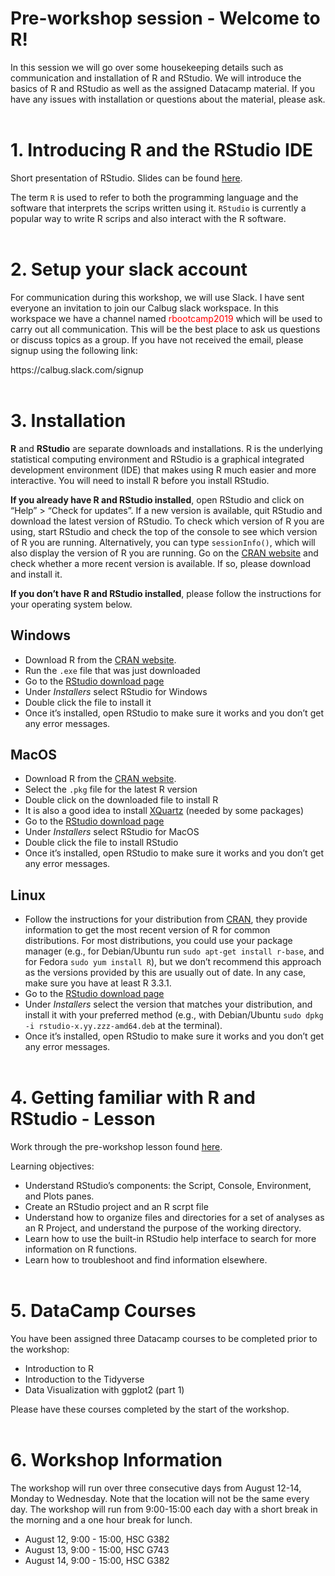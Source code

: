 <br>
<br>

# <b>Pre-workshop session - Welcome to R!</b>

In this session we will go over some housekeeping details such as communication and installation of R and RStudio. We will introduce the basics of R and RStudio as well as the assigned Datacamp material. If you have any issues with installation or questions about the material, please ask. 
<br>
<br>

# <b> 1. Introducing R and the RStudio IDE </b>

Short presentation of RStudio. Slides can be found [here](./handouts/preworkshop.pdf).

The term `R` is used to refer to both the programming language and the software that interprets the scrips written using it. `RStudio` is currently a popular way to write R scrips and also interact with the R software.
<br>
<br>

# <b> 2. Setup your slack account </b>

For communication during this workshop, we will use Slack. I have sent everyone an invitation to join our Calbug slack workspace. In this workspace we have a channel named <font color="red">rbootcamp2019 </font> which will be used to carry out all communication. This will be the best place to ask us questions or discuss topics as a group. If you have not received the email, please signup using the following link:

https://calbug.slack.com/signup
<br>
<br>
 
# <b> 3. Installation </b>
 
<b>R</b> and <b>RStudio</b> are separate downloads and installations. R is the underlying statistical computing environment and RStudio is a graphical integrated development environment (IDE) that makes using R much easier and more interactive. You will need to install R before you install RStudio.

<b> If you already have R and RStudio installed</b>, open RStudio and click on "Help" > "Check for updates". If a new version is available, quit RStudio and download the latest version of RStudio. To check which version of R you are using, start RStudio and check the top of the console to see which version of R you are running. Alternatively, you can type `sessionInfo()`, which will also display the version of R you are running. Go on the [CRAN website](https://cran.r-project.org/bin/windows/base/) and check whether a more recent version is available. If so, please download and install it.

<b> If you don't have R and RStudio installed</b>, please follow the instructions for your operating system below.

## Windows
* Download R from
  the [CRAN website](http://cran.r-project.org/bin/windows/base/release.htm).
* Run the `.exe` file that was just downloaded
* Go to the [RStudio download page](https://www.rstudio.com/products/rstudio/download/#download)
* Under *Installers* select RStudio for Windows
* Double click the file to install it
* Once it's installed, open RStudio to make sure it works and you don't get any
  error messages.

## MacOS
* Download R from
  the [CRAN website](http://cran.r-project.org/bin/macosx).
* Select the `.pkg` file for the latest R version
* Double click on the downloaded file to install R
* It is also a good idea to install [XQuartz](https://www.xquartz.org/) (needed
  by some packages)
* Go to the [RStudio download page](https://www.rstudio.com/products/rstudio/download/#download)
* Under *Installers* select RStudio for MacOS
* Double click the file to install RStudio
* Once it's installed, open RStudio to make sure it works and you don't get any
  error messages.
  
## Linux
* Follow the instructions for your distribution
  from [CRAN](https://cloud.r-project.org/bin/linux), they provide information
  to get the most recent version of R for common distributions. For most
  distributions, you could use your package manager (e.g., for Debian/Ubuntu run
  `sudo apt-get install r-base`, and for Fedora `sudo yum install R`), but we
  don't recommend this approach as the versions provided by this are
  usually out of date. In any case, make sure you have at least R 3.3.1.
* Go to the
  [RStudio download page](https://www.rstudio.com/products/rstudio/download/#download)
* Under *Installers* select the version that matches your distribution, and
  install it with your preferred method (e.g., with Debian/Ubuntu `sudo dpkg -i rstudio-x.yy.zzz-amd64.deb` at the terminal).
* Once it's installed, open RStudio to make sure it works and you don't get any
  error messages.
<br>
<br>  

# <b> 4. Getting familiar with R and RStudio - Lesson </b>

Work through the pre-workshop lesson found [here](./preworkshop.html).

Learning objectives:

* Understand RStudio's components: the Script, Console, Environment, and Plots panes.
* Create an RStudio project and an R scrpt file
* Understand how to organize files and directories for a set of analyses as an R Project, and understand the purpose of the working directory.
* Learn how to use the built-in RStudio help interface to search for more information on R functions.
* Learn how to troubleshoot and find information elsewhere.
<br>
<br>

# <b> 5. DataCamp Courses </b>
  
You have been assigned three Datacamp courses to be completed prior to the workshop: 
  
* Introduction to R
* Introduction to the Tidyverse
* Data Visualization with ggplot2 (part 1)
  
Please have these courses completed by the start of the workshop. 
<br>
<br>

# <b> 6. Workshop Information </b>

The workshop will run over three consecutive days from August 12-14, Monday to Wednesday. Note that the location will not be the same every day. The workshop will run from 9:00-15:00 each day with a short break in the morning and a one hour break for lunch. 

* August 12, 9:00 - 15:00, HSC G382
* August 13, 9:00 - 15:00, HSC G743
* August 14, 9:00 - 15:00, HSC G382


    
 
 